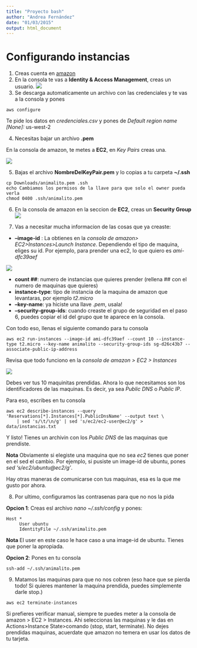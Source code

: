 ```yaml
---
title: "Proyecto bash"
author: "Andrea Fernández"
date: "01/03/2015"
output: html_document
---
```


# Configurando instancias

1. Creas cuenta en [amazon](http://aws.amazon.com)
2. En la consola te vas a __Identity & Access Management__, creas un usuario.
![](img/user_creation.png)
3. Se descarga automaticamente un archivo con las credenciales y te vas a la consola y pones

```
aws configure
```
Te pide los datos en _credenciales.csv_ y pones de _Default region name [None]:_ us-west-2

4. Necesitas bajar un archivo __.pem__

En la consola de amazon, te metes a __EC2__, en _Key Pairs_ creas una.

![](img/key_pair_creation.png)

5. Bajas el archivo __NombreDelKeyPair.pem__ y lo copias a tu carpeta __~/.ssh__

```
cp Downloads/animalito.pem .ssh 
echo Cambiamos los permisos de la llave para que solo el owner pueda verla
chmod 0400 .ssh/animalito.pem
```

6. En la consola de amazon en la seccion de __EC2__, creas un __Security Group__
![](img/create_security_group.png)

7. Vas a necesitar mucha informacion de las cosas que ya creaste:

- __--image-id__ : La obtienes en la _consola de amazon> EC2>Instances>Launch Instance_. Dependiendo el tipo de maquina, eliges su id. Por ejemplo, para prender una ec2, lo que quiero es _ami-dfc39aef_

![](img/instances_types.png)

- __count ##__: numero de instancias que quieres prender (rellena ## con el numero de maquinas que quieres)
- __instance-type__: tipo de instancia de la maquina de amazon que levantaras, por ejemplo _t2.micro_
- __--key-name__: ya hiciste una llave _.pem_, usala!
- __--security-group-ids__: cuando creaste el grupo de seguridad en el paso 6, puedes copiar el id del grupo que te aparece en la consola.

Con todo eso, llenas el siguiente comando para tu consola

```
aws ec2 run-instances --image-id ami-dfc39aef --count 10 --instance-type t2.micro --key-name animalito --security-group-ids sg-d26c43b7 --associate-public-ip-address
```

Revisa que todo funciono en la _consola de amazon > EC2 > Instances_

![](img/instances_check.png)

Debes ver tus 10 maquinitas prendidas. Ahora lo que necesitamos son los identificadores de las maquinas. Es decir, ya sea _Public DNS_ o _Public IP_.

Para eso, escribes en tu consola

```
aws ec2 describe-instances --query 'Reservations[*].Instances[*].PublicDnsName' --output text \
    | sed 's/\t/\n/g' | sed 's/ec2/ec2-user@ec2/g' > data/instancias.txt
```

Y listo! Tienes un archivin con los _Public DNS_ de las maquinas que prendiste.

__Nota__ Obviamente si elegiste una maquina que no sea _ec2_ tienes que poner en el sed el cambio. Por ejemplo, si pusiste un image-id de ubuntu, pones _sed 's/ec2/ubuntu@ec2/g'_.

Hay otras maneras de comunicarse con tus maquinas, esa es la que me gusto por ahora.

8. Por ultimo, configuramos las contrasenas para que no nos la pida 

__Opcion 1__: Creas esl archivo _nano ~/.ssh/config_ y pones:

```
Host *
     User ubuntu
     IdentityFile ~/.ssh/animalito.pem
```

__Nota__ El user en este caso le hace caso a una image-id de ubuntu. Tienes que poner la apropiada.

__Opcion 2__: Pones en tu consola

```
ssh-add ~/.ssh/animalito.pem
```

9. Matamos las maquinas para que no nos cobren (eso hace que se pierda todo! Si quieres mantener la maquina prendida, puedes simplemente darle stop.)

```
aws ec2 terminate-instances
```

Si prefieres verificar manual, siempre te puedes meter a la consola de amazon > EC2 > Instances. Ahi seleccionas las maquinas y le das en Actions>Instance State>comando (stop, start, terminate). No dejes prendidas maquinas, acuerdate que amazon no temera en usar los datos de tu tarjeta.